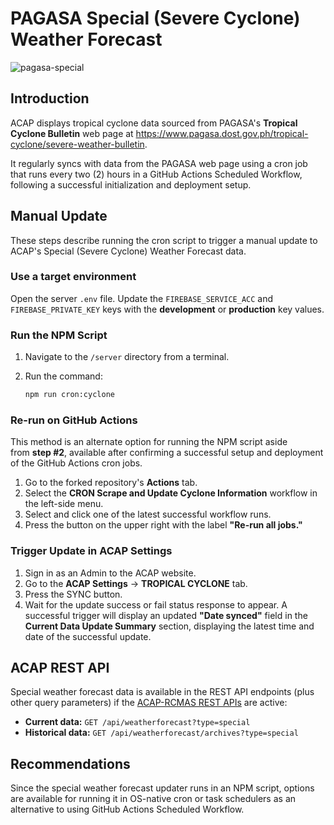 
# PAGASA Special (Severe Cyclone) Weather Forecast

![pagasa-special](https://firebasestorage.googleapis.com/v0/b/assets-cms.appspot.com/o/users%2FAwryJ0MU8zdxQFh9y0L0x2sSt8z1%2FBNtOxjNrZXTLQf045M8e_thumbnail?alt=media&token=53bdc0b7-9ef0-4c6c-b734-cef0a44baad2)

## Introduction

ACAP displays tropical cyclone data sourced from PAGASA's **Tropical Cyclone Bulletin** web page at https://www.pagasa.dost.gov.ph/tropical-cyclone/severe-weather-bulletin.

<Callout>
It regularly syncs with data from the PAGASA web page using a cron job that runs every two (2) hours in a GitHub Actions Scheduled Workflow, following a successful initialization and deployment setup.
</Callout>

## Manual Update

These steps describe running the cron script to trigger a manual update to ACAP's Special (Severe Cyclone) Weather Forecast data.

<Steps>

### Use a target environment

Open the server `.env` file. Update the `FIREBASE_SERVICE_ACC` and `FIREBASE_PRIVATE_KEY` keys with the **development** or **production** key values.

### Run the NPM Script

1. Navigate to the `/server` directory from a terminal.

2. Run the command:
   ```bash copy
   npm run cron:cyclone
   ```

### Re-run on GitHub Actions

This method is an alternate option for running the NPM script aside from **step #2**, available after confirming a successful setup and deployment of the GitHub Actions cron jobs.

1. Go to the forked repository's **Actions** tab.
2. Select the **CRON Scrape and Update Cyclone Information** workflow in the left-side menu.
3. Select and click one of the latest successful workflow runs.
4. Press the button on the upper right with the label **"Re-run all jobs."**

### Trigger Update in ACAP Settings

1. Sign in as an Admin to the ACAP website.
2. Go to the **ACAP Settings** → **TROPICAL CYCLONE** tab.
3. Press the SYNC button.
4. Wait for the update success or fail status response to appear. A successful trigger will display an updated **"Date synced"** field in the **Current Data Update Summary** section, displaying the latest time and date of the successful update.

</Steps>

## ACAP REST API

Special weather forecast data is available in the REST API endpoints (plus other query parameters) if the [ACAP-RCMAS REST APIs](/post-installation/acap-rcmas-api) are active:

- **Current data:** `GET /api/weatherforecast?type=special`
- **Historical data:** `GET /api/weatherforecast/archives?type=special`

## Recommendations

Since the special weather forecast updater runs in an NPM script, options are available for running it in OS-native cron or task schedulers as an alternative to using GitHub Actions Scheduled Workflow.
